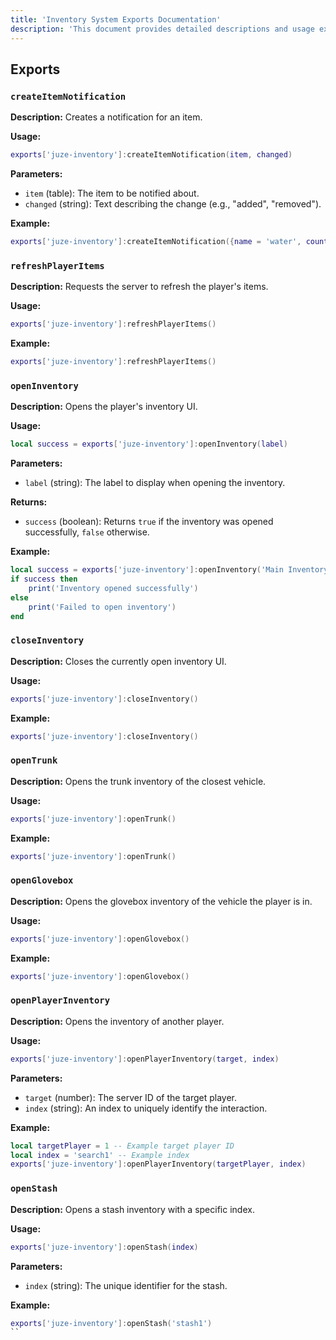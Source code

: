 ```yaml
---
title: 'Inventory System Exports Documentation'
description: 'This document provides detailed descriptions and usage examples for the exports available in the inventory system. These functions allow for toggling the inventory UI, updating items, opening and closing various inventories, and more.'
---
```


## Exports

### `createItemNotification`

**Description:**
Creates a notification for an item.

**Usage:**
```lua
exports['juze-inventory']:createItemNotification(item, changed)
```

**Parameters:**

- `item` (table): The item to be notified about.
- `changed` (string): Text describing the change (e.g., "added", "removed").

**Example:**
```lua
exports['juze-inventory']:createItemNotification({name = 'water', count = 1}, 'added')
```

### `refreshPlayerItems`

**Description:**
Requests the server to refresh the player's items.

**Usage:**
```lua
exports['juze-inventory']:refreshPlayerItems()
```

**Example:**
```lua
exports['juze-inventory']:refreshPlayerItems()
```

### `openInventory`

**Description:**
Opens the player's inventory UI.

**Usage:**
```lua
local success = exports['juze-inventory']:openInventory(label)
```

**Parameters:**

- `label` (string): The label to display when opening the inventory.

**Returns:**
- `success` (boolean): Returns `true` if the inventory was opened successfully, `false` otherwise.

**Example:**
```lua
local success = exports['juze-inventory']:openInventory('Main Inventory')
if success then
    print('Inventory opened successfully')
else
    print('Failed to open inventory')
end
```

### `closeInventory`

**Description:**
Closes the currently open inventory UI.

**Usage:**
```lua
exports['juze-inventory']:closeInventory()
```

**Example:**
```lua
exports['juze-inventory']:closeInventory()
```

### `openTrunk`

**Description:**
Opens the trunk inventory of the closest vehicle.

**Usage:**
```lua
exports['juze-inventory']:openTrunk()
```

**Example:**
```lua
exports['juze-inventory']:openTrunk()
```

### `openGlovebox`

**Description:**
Opens the glovebox inventory of the vehicle the player is in.

**Usage:**
```lua
exports['juze-inventory']:openGlovebox()
```

**Example:**
```lua
exports['juze-inventory']:openGlovebox()
```

### `openPlayerInventory`

**Description:**
Opens the inventory of another player.

**Usage:**
```lua
exports['juze-inventory']:openPlayerInventory(target, index)
```

**Parameters:**

- `target` (number): The server ID of the target player.
- `index` (string): An index to uniquely identify the interaction.

**Example:**
```lua
local targetPlayer = 1 -- Example target player ID
local index = 'search1' -- Example index
exports['juze-inventory']:openPlayerInventory(targetPlayer, index)
```

### `openStash`

**Description:**
Opens a stash inventory with a specific index.

**Usage:**
```lua
exports['juze-inventory']:openStash(index)
```

**Parameters:**

- `index` (string): The unique identifier for the stash.

**Example:**
```lua
exports['juze-inventory']:openStash('stash1')
``